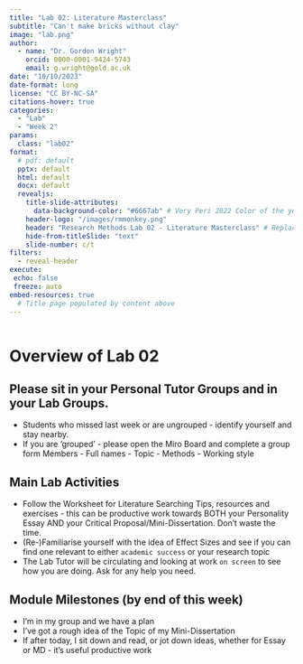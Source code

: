 ```yaml
---
title: "Lab 02: Literature Masterclass"
subtitle: "Can't make bricks without clay"
image: "lab.png"
author: 
  - name: "Dr. Gordon Wright"
    orcid: 0000-0001-9424-5743
    email: g.wright@gold.ac.uk
date: "10/10/2023"
date-format: long
license: "CC BY-NC-SA"
citations-hover: true
categories: 
  - "Lab"
  - "Week 2"
params:
  class: "lab02"
format: 
  # pdf: default
  pptx: default
  html: default
  docx: default
  revealjs: 
    title-slide-attributes: 
      data-background-color: "#6667ab" # Very Peri 2022 Color of the year
    header-logo: "/images/rmmonkey.png"
    header: "Research Methods Lab 02 - Literature Masterclass" # Replace it
    hide-from-titleSlide: "text"
    slide-number: c/t
filters:
  - reveal-header
execute:
 echo: false
 freeze: auto
embed-resources: true
  # Title page populated by content above
---
```


```{}
```

# Overview of Lab 02

## Please sit in your Personal Tutor Groups and in your Lab Groups.

-   Students who missed last week or are ungrouped - identify yourself
    and stay nearby.
-   If you are 'grouped' - please open the Miro Board and complete a
    group form Members - Full names - Topic - Methods - Working style

## Main Lab Activities

-   Follow the Worksheet for Literature Searching Tips, resources and
    exercises - this can be productive work towards BOTH your
    Personality Essay AND your Critical Proposal/Mini-Dissertation.
    Don't waste the time.
-   (Re-)Familiarise yourself with the idea of Effect Sizes and see if
    you can find one relevant to either `academic success` or your
    research topic
-   The Lab Tutor will be circulating and looking at work `on screen` to
    see how you are doing. Ask for any help you need.

## Module Milestones (by end of this week)

-   I'm in my group and we have a plan
-   I've got a rough idea of the Topic of my Mini-Dissertation
-   If after today, I sit down and read, or jot down ideas, whether for
    Essay or MD - it's useful productive work

